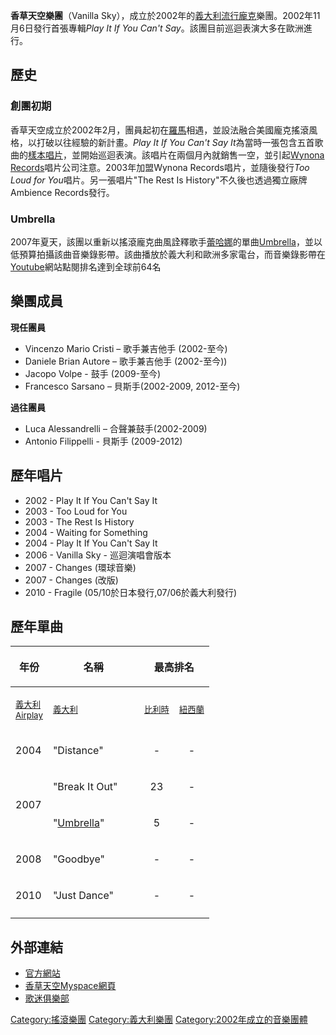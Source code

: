 {{Unreferenced|time=2020-10-31T10:03:28+00:00}}
{{Infobox musical artist
|background = group_or_band|years_active = 2002年至今
|label = [[環球唱片|環球唱片]]<br>[[W:Wynona_Records|Wynona Records]]<br>[[w:Ambience_Records|Ambience Records]]<br>[[Capitol唱片|Capitol唱片]]
|current_members = Vincenzo Mario Cristi<br /> Daniele Brian Autore <br />Jacopo Volpe<br />Francesco Sarsano|past_members = Luca Alessandrelli<br />Antonio Filippelli
|website = [http://www.vanillaskyrock.com 香草天空官方網站]
|genre = [[流行龐克|流行龐克]]，[[w:power_pop|power pop]]}}

'''香草天空樂團'''（Vanilla Sky），成立於2002年的[[義大利|義大利]][[流行龐克|流行龐克]]樂團。2002年11月6日發行首張專輯''Play It If You Can't Say''。該團目前巡迴表演大多在歐洲進行。

==歷史==
===創團初期===
香草天空成立於2002年2月，團員起初在[[羅馬|羅馬]]相遇，並設法融合美國龐克搖滾風格，以打破以往經驗的新計畫。''Play It If You Can't Say It''為當時一張包含五首歌曲的[[樣本唱片|樣本唱片]]，並開始巡迴表演。該唱片在兩個月內就銷售一空，並引起[[w:Wynona_Records|Wynona Records]]唱片公司注意。2003年加盟Wynona Records唱片，並隨後發行''Too Loud for You''唱片。另一張唱片"The Rest Is History"不久後也透過獨立廠牌Ambience Records發行。
===Umbrella===
2007年夏天，該團以重新以搖滾龐克曲風詮釋歌手[[蕾哈娜|蕾哈娜]]的單曲[[w:Umbrella(song)|Umbrella]]，並以低預算拍攝該曲音樂錄影帶。該曲播放於義大利和歐洲多家電台，而音樂錄影帶在[[Youtube|Youtube]]網站點閱排名達到全球前64名

==樂團成員==
'''現任團員'''
*Vincenzo Mario Cristi – 歌手兼吉他手 (2002-至今)
*Daniele Brian Autore – 歌手兼吉他手 (2002-至今))
*Jacopo Volpe - 鼓手 (2009-至今)
*Francesco Sarsano –  貝斯手(2002-2009, 2012-至今)
'''過往團員'''
*Luca Alessandrelli – 合聲兼鼓手(2002-2009)
*Antonio Filippelli - 貝斯手 (2009-2012)

==歷年唱片==
*2002 - Play It If You Can't Say It
*2003 - Too Loud for You
*2003 - The Rest Is History 
*2004 - Waiting for Something
*2004 - Play It If You Can't Say It
*2006 - Vanilla Sky - 巡迴演唱會版本
*2007 - Changes (環球音樂)
*2007 - Changes (改版)
*2010 - Fragile (05/10於日本發行,07/06於義大利發行)

==歷年單曲==
{|class="wikitable"
! width="22" rowspan="2"|'''年份'''
! width="130" rowspan="2"|'''名稱'''
! colspan="5"| '''最高排名'''
! width="120" rowspan="2"|'''專輯'''
|-
! width="40"| <small>[[義大利|義大利 Airplay]]</small>
! width="40"| <small>[[義大利|義大利]]</small>
! width="40"| <small>[[比利時|比利時]]</small>
! width="40"| <small>[[紐西蘭|紐西蘭]]</small>
! width="40"| <small>[[波蘭|波蘭]]</small>
|-
| rowspan="1"|2004
| "Distance"
|align="center"|-
|align="center"|-
|align="center"|-
|align="center"|-
|align="center"|-
|align="left" rowspan="1"|'''Waiting for Something'''
|-
| rowspan="2"|2007
| "Break It Out"
|align="center"|23
|align="center"|-
|align="center"|-
|align="center"|-
|align="center"|-
|align="left" rowspan="3"| ''[[Changes_(Vanilla_Sky_album)|Changes]]''
|-
| "[[w:Umbrella_(song)|Umbrella]]"
|align="center"|5
|align="center"|-
|align="center"|20
|align="center"|68
|align="center"|62
|-
| rowspan="1"|2008
| "Goodbye"
|align="center"|-
|align="center"|-
|align="center"|-
|align="center"|-
|align="center"|-
|-
| rowspan="1"|2010
| "Just Dance"
|align="center"|-
|align="center"|-
|align="center"|-
|align="center"|-
|align="center"|-
|align="left" rowspan="3"| ''[[Fragile|Fragile]]''
|-
|}

==外部連結==
*[http://www.vanillaskyrock.com 官方網站]
*[http://www.myspace.com/vanillasky 香草天空Myspace網頁]
*[https://web.archive.org/web/20100106213250/http://www.vanillafan.com/index 歌迷俱樂部]

{{normdaten}}
{{DEFAULTSORT:Vanilla Sky}}
[[Category:搖滾樂團|Category:搖滾樂團]]
[[Category:義大利樂團|Category:義大利樂團]]
[[Category:2002年成立的音樂團體|Category:2002年成立的音樂團體]]